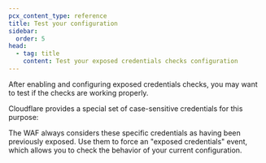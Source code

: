 ```yaml
---
pcx_content_type: reference
title: Test your configuration
sidebar:
  order: 5
head:
  - tag: title
    content: Test your exposed credentials checks configuration
---
```



After enabling and configuring exposed credentials checks, you may want to test if the checks are working properly.

<Render file="leaked-credentials-recommend-detection" />

Cloudflare provides a special set of case-sensitive credentials for this purpose:

<Render file="exposed-creds-test-credentials" />

The WAF always considers these specific credentials as having been previously exposed. Use them to force an "exposed credentials" event, which allows you to check the behavior of your current configuration.
